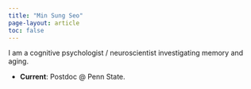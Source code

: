 ```yaml
---
title: "Min Sung Seo"
page-layout: article
toc: false
---
```

I am a cognitive psychologist / neuroscientist investigating memory and aging.

- **Current**: Postdoc @ Penn State.